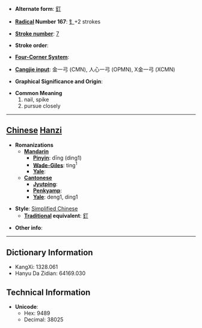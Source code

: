 * '''Alternate form''': [[釘]]

* '''[[Wiktionary:Chinese radical index| Radical]] Number 167''': [[Wiktionary:Chinese radical index 钅|钅]]+2 strokes

* '''[[Wiktionary:Chinese total strokes index|Stroke number]]''': [[Wiktionary:Chinese total strokes index 7|7]]

* '''Stroke order''': 

* '''[[Wiktionary:Chinese four corner index|Four-Corner System]]''': 

* '''[[Wiktionary:Chinese Cangjie index|Cangjie input]]''': 金一弓 (CMN), 人心一弓 (OPMN), X金一弓 (XCMN)

* '''Graphical Significance and Origin''': 

* '''Common Meaning'''
*#nail, spike
*# pursue closely


----

== [[Chinese]] [[Hanzi]] ==

* '''Romanizations'''
** '''[[Mandarin]]'''
*** '''[[Pinyin]]''': dīng (ding1)
*** '''[[Wade-Giles]]''': ting<sup>1</sup>
*** '''[[Yale]]''': 
** '''[[Cantonese]]'''
*** '''[[Jyutping]]''':
*** '''[[Penkyamp]]''': 
*** '''[[Yale]]''': deng1, ding1

* '''Style''': [[Simplified Chinese]] 
** '''[[Traditional Chinese|Traditional]] equivalent''': [[釘]]

* '''Other info''': 

----

== Dictionary Information ==

* KangXi: 1328.061
* Hanyu Da Zidian: 64169.030

== Technical Information ==

* '''Unicode''':
** Hex: 9489
** Decimal: 38025